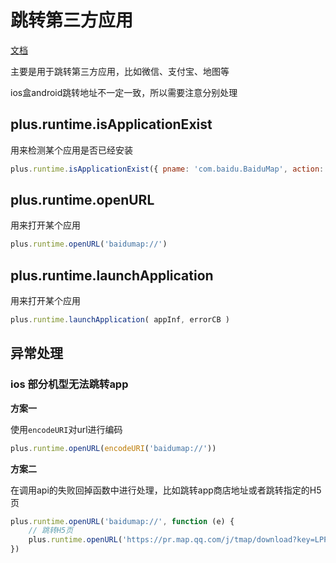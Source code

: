 # 跳转第三方应用

[文档](https://www.html5plus.org/doc/zh_cn/runtime.html)

主要是用于跳转第三方应用，比如微信、支付宝、地图等

ios盒android跳转地址不一定一致，所以需要注意分别处理

## plus.runtime.isApplicationExist

用来检测某个应用是否已经安装

```js
plus.runtime.isApplicationExist({ pname: 'com.baidu.BaiduMap', action: 'baidumap://' })
```

## plus.runtime.openURL

用来打开某个应用

```js
plus.runtime.openURL('baidumap://')
```
## plus.runtime.launchApplication

用来打开某个应用

```js
plus.runtime.launchApplication( appInf, errorCB )
```

## 异常处理

### ios 部分机型无法跳转app

**方案一**

使用`encodeURI`对url进行编码

```js
plus.runtime.openURL(encodeURI('baidumap://'))
```

**方案二**

在调用api的失败回掉函数中进行处理，比如跳转app商店地址或者跳转指定的H5页
 
```js
plus.runtime.openURL('baidumap://', function (e) {
    // 跳转H5页
    plus.runtime.openURL('https://pr.map.qq.com/j/tmap/download?key=LPPBZ-N3VCH-5PIDH-WHYYI-VEGWV-CPBUD')
})
```
